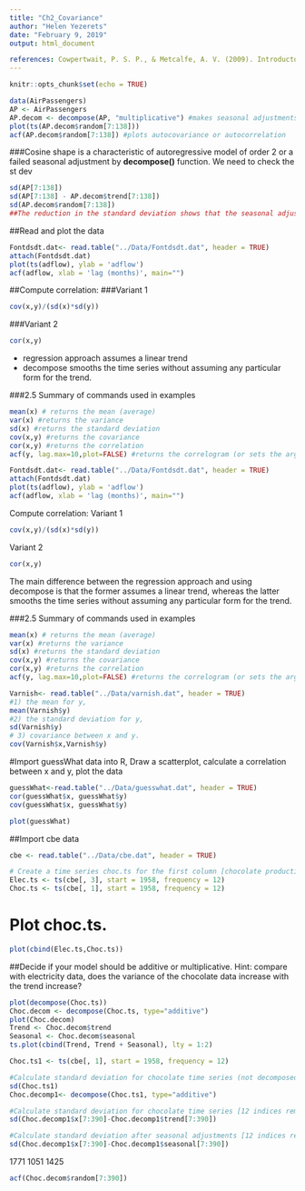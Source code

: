 ```yaml
---
title: "Ch2_Covariance"
author: "Helen Yezerets"
date: "February 9, 2019"
output: html_document

references: Cowpertwait, P. S. P., & Metcalfe, A. V. (2009). Introductory Time Series with R. (Ch.2) New York: Springer. https://doi.org/10.1007/978-0-387-88698-5. 
---
```


```r
knitr::opts_chunk$set(echo = TRUE)
```


```r
data(AirPassengers)
AP <- AirPassengers
AP.decom <- decompose(AP, "multiplicative") #makes seasonal adjustments using moving average, depicts original ts, trend, seasonal, and random (remainder) part
plot(ts(AP.decom$random[7:138]))
acf(AP.decom$random[7:138]) #plots autocovariance or autocorrelation


```

###Cosine shape is a characteristic of autoregressive model of order 2 or  a failed seasonal adjustment by **decompose()** function. We need to check the st dev

```r
sd(AP[7:138])
sd(AP[7:138] - AP.decom$trend[7:138])
sd(AP.decom$random[7:138])
##The reduction in the standard deviation shows that the seasonal adjustment has been very effective.
```

##Read and plot the data
```r
Fontdsdt.dat<- read.table("../Data/Fontdsdt.dat", header = TRUE)
attach(Fontdsdt.dat)
plot(ts(adflow), ylab = 'adflow')
acf(adflow, xlab = 'lag (months)', main="")

```
##Compute correlation:
###Variant 1
```r
cov(x,y)/(sd(x)*sd(y))

```
###Variant 2
```r
cor(x,y)
```
- regression approach  assumes a linear trend
- decompose smooths the time series without assuming any particular form for the trend.

###2.5 Summary of commands used in examples
```r

mean(x) # returns the mean (average)
var(x) #returns the variance
sd(x) #returns the standard deviation
cov(x,y) #returns the covariance 
cor(x,y) #returns the correlation
acf(y, lag.max=10,plot=FALSE) #returns the correlogram (or sets the argument to obtain autocovariance function)

```
```r
Fontdsdt.dat<- read.table("../Data/Fontdsdt.dat", header = TRUE)
attach(Fontdsdt.dat)
plot(ts(adflow), ylab = 'adflow')
acf(adflow, xlab = 'lag (months)', main="")

```
Compute correlation:
Variant 1
```r
cov(x,y)/(sd(x)*sd(y))

```
Variant 2
```r
cor(x,y)
```

The main difference between the regression approach and using
decompose is that the former assumes a linear trend, whereas the latter
smooths the time series without assuming any particular form for the trend.

###2.5 Summary of commands used in examples
```r

mean(x) # returns the mean (average)
var(x) #returns the variance 
sd(x) #returns the standard deviation
cov(x,y) #returns the covariance
cor(x,y) #returns the correlation
acf(y, lag.max=10,plot=FALSE) #returns the correlogram (or sets the argument to obtain autocovariance function)

```

```r
Varnish<- read.table("../Data/varnish.dat", header = TRUE)
#1) the mean for y,  
mean(Varnish$y)
#2) the standard deviation for y,
sd(Varnish$y)
# 3) covariance between x and y.
cov(Varnish$x,Varnish$y)
```
#Import guessWhat data into R, Draw a scatterplot, calculate a correlation between x and y, plot the data

```r
guessWhat<-read.table("../Data/guesswhat.dat", header = TRUE)
cor(guessWhat$x, guessWhat$y)
cov(guessWhat$x, guessWhat$y)

plot(guessWhat)
```

##Import cbe data
```r
cbe <- read.table("../Data/cbe.dat", header = TRUE)

# Create a time series choc.ts for the first column [chocolate production]. Starting point is 1958, frequency - 12. 
Elec.ts <- ts(cbe[, 3], start = 1958, frequency = 12)
Choc.ts <- ts(cbe[, 1], start = 1958, frequency = 12)
```
# Plot choc.ts.  
```r
plot(cbind(Elec.ts,Choc.ts))
```
##Decide if your model should be additive or multiplicative. Hint: compare with electricity data, does the variance of the chocolate data increase with the trend increase?
```r
plot(decompose(Choc.ts))
Choc.decom <- decompose(Choc.ts, type="additive")
plot(Choc.decom)
Trend <- Choc.decom$trend
Seasonal <- Choc.decom$seasonal
ts.plot(cbind(Trend, Trend + Seasonal), lty = 1:2)
```


```r
Choc.ts1 <- ts(cbe[, 1], start = 1958, frequency = 12)

#Calculate standard deviation for chocolate time series (not decomposed)
sd(Choc.ts1) 
Choc.decomp1<- decompose(Choc.ts1, type="additive")

#Calculate standard deviation for chocolate time series [12 indices removed] subtracting trend [12 indices removed]
sd(Choc.decomp1$x[7:390]-Choc.decomp1$trend[7:390])

#Calculate standard deviation after seasonal adjustments [12 indices removed]
sd(Choc.decomp1$x[7:390]-Choc.decomp1$seasonal[7:390])

```

1771 1051 1425
```r
acf(Choc.decom$random[7:390])
```
